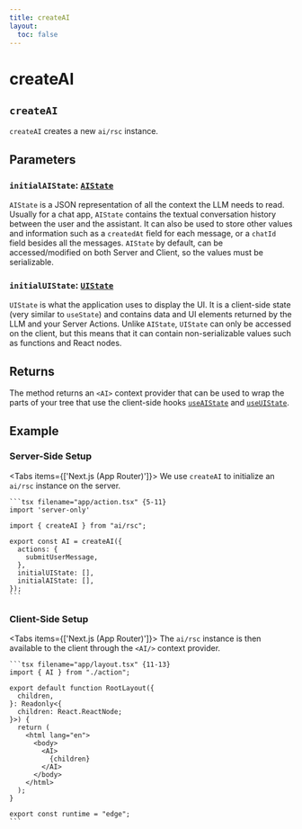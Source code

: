 ```yaml
---
title: createAI
layout:
  toc: false
---
```



# createAI

## `createAI`

`createAI` creates a new `ai/rsc` instance.

## Parameters

### `initialAIState`: [`AIState`](/docs/concepts/ai-rsc#aistate)

`AIState` is a JSON representation of all the context the LLM needs to read. Usually for a chat app, `AIState` contains the textual conversation history between the user and the assistant. It can also be used to store other values and information such as a `createdAt` field for each message, or a `chatId` field besides all the messages.
`AIState` by default, can be accessed/modified on both Server and Client, so the values must be serializable.

### `initialUIState`: [`UIState`](/docs/concepts/ai-rsc#uistate)

`UIState` is what the application uses to display the UI. It is a client-side state (very similar to `useState`) and contains data and UI elements returned by the LLM and your Server Actions. Unlike `AIState`, `UIState` can only be accessed on the client,
but this means that it can contain non-serializable values such as functions and React nodes.

## Returns

The method returns an `<AI>` context provider that can be used to wrap the parts of your tree that use
the client-side hooks [`useAIState`](/docs/api-reference/use-ai-state) and [`useUIState`](/docs/api-reference/use-ui-state).

## Example

### Server-Side Setup

<Tabs items={['Next.js (App Router)']}>
  <Tab>
    We use `createAI` to initialize an `ai/rsc` instance on the server.

    ```tsx filename="app/action.tsx" {5-11}
    import 'server-only'

    import { createAI } from "ai/rsc";

    export const AI = createAI({
      actions: {
        submitUserMessage,
      },
      initialUIState: [],
      initialAIState: [],
    });
    ```

  </Tab>
</Tabs>

### Client-Side Setup

<Tabs items={['Next.js (App Router)']}>
  <Tab>
    The `ai/rsc` instance is then available to the client through the `<AI/>` context provider.

    ```tsx filename="app/layout.tsx" {11-13}
    import { AI } from "./action";

    export default function RootLayout({
      children,
    }: Readonly<{
      children: React.ReactNode;
    }>) {
      return (
        <html lang="en">
          <body>
            <AI>
              {children}
            </AI>
          </body>
        </html>
      );
    }

    export const runtime = "edge";
    ```

  </Tab>
</Tabs>
